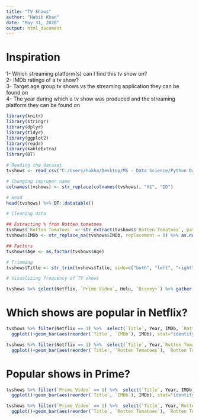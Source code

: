 ---
title: "TV Shows"
author: "Habib Khan"
date: "May 31, 2020"
output: html_document
---

# Inspiration


1- Which streaming platform(s) can I find this tv show on? <br>
2- IMDb ratings of a tv show? <br>
3- Target age group tv shows vs the streaming application they can be found on <br>
4- The year during which a tv show was produced and the streaming platform they can be found on <br>

```{r, message=FALSE, warning=FALSE, echo=FALSE}
library(knitr)
library(stringr)
library(dplyr)
library(tidyr)
library(ggplot2)
library(readr)
library(kableExtra)
library(DT)
```

```{r, message=FALSE, warning=FALSE}
# Reading the dataset
tvshows <- read_csv("C:/Users/hukha/Desktop/MS - Data Science/Python Datacamp/tv_shows.csv", col_names = TRUE) %>% select(-c(type))

# Changing improper name
colnames(tvshows) <- str_replace(colnames(tvshows), "X1", "ID")

# Head
head(tvshows) %>% DT::datatable()
```

```{r}
# Cleaning data

## Extracting % from Rotten tomatoes
tvshows$`Rotten Tomatoes` <- str_extract(tvshows$`Rotten Tomatoes`, pattern = "\\d+") %>%  str_replace_na(replacement = 0) %>% as.numeric()
tvshows$IMDb <- str_replace_na(tvshows$IMDb, replacement = 0) %>% as.numeric()

## Factors
tvshows$Age <- as.factor(tvshows$Age)

# Trimming
tvshows$Title <- str_trim(tvshows$Title, side=c("both", "left", "right"))
```

```{r}
# Visualizing frequency of TV shows

tvshows %>% select(Netflix, `Prime Video`, Hulu, `Disney+`) %>% gather(key="Media_Service_Provider", value="TV shows") %>% group_by(`Media_Service_Provider`) %>% summarise(`Freq` = sum(`TV shows`)) %>% arrange(Freq) %>% ggplot()+geom_bar(aes(reorder(x=Media_Service_Provider, Freq), y=Freq), stat="identity",fill="steelblue") + labs(title ="Number of TV Shows by Media Service Providers", x="Number of TV Shows", y="Media Service Providers") + geom_text(aes(`Media_Service_Provider`,Freq, label=Freq),vjust=-0.3) + theme_update(plot.title= element_text(hjust=0.5)) + theme_classic()
```

# Which shows are popular in Netflix?

```{r}
tvshows %>% filter(Netflix == 1) %>%  select(`Title`, Year, IMDb, `Rotten Tomatoes`) %>% arrange(desc(IMDb, `Rotten Tomatoes`)) %>%  head(30) %>% 
  ggplot()+geom_bar(aes(reorder(`Title`, `IMDb`), IMDb), stat="identity", fill="steelblue") + labs(Title="Highly Rated TV Shows by IMDb in Netflix", y="IMDb Ratings", x="TV Shows")+ coord_flip() + geom_text(aes(`Title`, `IMDb`,label=`IMDb`),hjust=-0.3, size=3) + theme_update(plot.title= element_text(hjust=0.5)) + theme_classic() 

tvshows %>% filter(Netflix == 1) %>%  select(`Title`, Year,`Rotten Tomatoes`) %>% arrange(desc(`Rotten Tomatoes`)) %>%  head(30) %>% 
  ggplot()+geom_bar(aes(reorder(`Title`, `Rotten Tomatoes`), `Rotten Tomatoes`), stat="identity", fill="darkred") + labs(Title="Highly Rated TV Shows by Rotten Tomatoes in Netflix", y="Rotten Tomatoes Ratings", x="TV Shows") + coord_flip()+ geom_text(aes(`Title`, `Rotten Tomatoes`,label=`Rotten Tomatoes`),hjust=-0.3, size=3) + theme_update(plot.title= element_text(hjust=0.5)) + theme_classic() 
```


# Popular shows in Prime?

```{r}
tvshows %>% filter(`Prime Video` == 1) %>%  select(`Title`, Year, IMDb, `Rotten Tomatoes`) %>% arrange(desc(IMDb, `Rotten Tomatoes`)) %>%  head(30) %>% 
  ggplot()+geom_bar(aes(reorder(`Title`, `IMDb`), IMDb), stat="identity", fill="steelblue") + labs(Title="Highly Rated TV Shows by IMDb in Netflix", y="IMDb Ratings", x="TV Shows in Prime Video")+ coord_flip() + geom_text(aes(`Title`, `IMDb`,label=`IMDb`),hjust=-0.3, size=3) + theme_update(plot.title= element_text(hjust=0.5)) + theme_classic() 

tvshows %>% filter(`Prime Video` == 1) %>%  select(`Title`, Year,`Rotten Tomatoes`) %>% arrange(desc(`Rotten Tomatoes`)) %>% mutate(`Title` = if_else(`Title`== "When the Levees Broke: A Requiem in Four Acts", "When the Levees Broke", `Title`)) %>%  head(30) %>%  
  ggplot()+geom_bar(aes(reorder(`Title`, `Rotten Tomatoes`), `Rotten Tomatoes`), stat="identity", fill="darkred") + labs(Title="Highly Rated TV Shows by Rotten Tomatoes in Netflix", y="Rotten Tomatoes Ratings", x="TV Shows") + coord_flip()+ geom_text(aes(`Title`, `Rotten Tomatoes`,label=`Rotten Tomatoes`),hjust=-0.1, size=3) + theme_update(plot.title= element_text(hjust=0.5)) + theme_classic()
```


